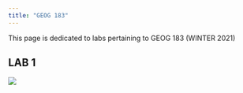 ```yaml
---
title: "GEOG 183"
---
```



This page is dedicated to labs pertaining to GEOG 183 (WINTER 2021)


## LAB 1 

![](img/LAB-01.png)